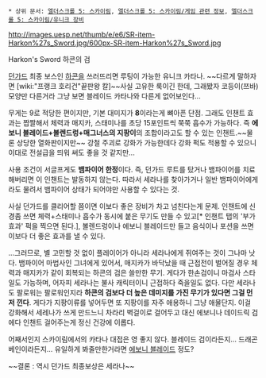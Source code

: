  * 상위 문서: [[엘더스크롤 5: 스카이림]], [[엘더스크롤 5: 스카이림/게임 관련 정보]], [[엘더스크롤 5: 스카이림/유니크 장비]]

http://images.uesp.net/thumb/e/e6/SR-item-Harkon%27s_Sword.jpg/600px-SR-item-Harkon%27s_Sword.jpg

Harkon's Sword 하콘의 검

[[던가드]] 최종 보스인 [[하콘]]을 쓰러뜨리면 루팅이 가능한 유니크 카타나. ~~다르게 말하자면 [wiki:"프랭크 호리건"끝판왕 칼]~~사실 고유한 룩이긴 한데, 그래봤자 코등이(쯔바) 모양만 다른거라 그냥 보면 블레이드 카타나와 다른게 없어보인다...

무게는 9로 적당한 편이지만, 기본 대미지가 '''8'''이라는게 뼈아픈 단점. 그래도 인챈트 효과는 짭짤해서 체력과 매지카, 스태미나를 초당 15포인트씩 쭉쭉 흡수가 가능하다. 즉 '''에보니 블레이드+볼렌드렁+매그너스의 지팡이'''의 조합이라고도 할 수 있는 인챈트.~~물론 상당한 열화판이지만~~ 강철 주괴로 강화가 가능한데다 강화 퍽도 적용할 수 있으니 이대로 전설급을 띄워 써도 좋을 것 같지만...

사용 조건이 서글프게도 '''뱀파이어 한정'''이다. 즉, 던가드 루트를 탔거나 뱀파이어를 치료해버리면 이 인챈트는 발동하지 않는다. 따라서 세라나를 찾아가거나 일반 뱀파이어에게라도 물려서 뱀파이어 상태가 되어야만 사용할 수 있다는 것.

사실 던가드를 클리어할 쯤이면 이보다 좋은 장비가 차고 넘친다는게 문제. 인챈트에 신경좀 쓰면 체력+스태미나 흡수가 동시에 붙은 무기도 만들 수 있고[* 인챈트 탭의 '부가효과' 퍽을 찍으면 된다.], 볼렌드렁이나 에보니 블레이드만 들고 음식이나 포션을 쓰면 이보다 더 좋은 효과를 낼 수 있다.

...그러므로, 별 고민할 것 없이 플레이어가 아니라 세라나에게 쥐여주는 것이 그나마 낫다. 뱀파이어 마법사인 그녀에게 있어서, 매지카가 바닥났을 때 근접전이 벌어질 경우 체력과 매지카가 같이 회복되는 하콘의 검은 쓸만한 무기. 게다가 한손검이니 마검사 스타일도 가능하며, 어자피 세라나는 불사 캐릭터이니 근접하다 죽을일도 없다. 다만 세라나도 팔로워는 팔로워인지라 '''하콘의 검보다 더 높은 데미지를 가진 무기가 있다면 그걸 먼저 낀다'''. 게다가 지팡이류를 넣어두면 또 지팡이를 자주 애용하니 그냥 애물단지. 이걸 강화해서 세레나가 쓰게 만드느니 차라리 벽걸이로 걸어두고 대신 에보니나 데이드릭 검에다 인챈트 걸어주는게 정신 건강에 이롭다.

어째서인지 스카이림에서의 카타나 대접은 영 좋지 않다. 블레이드 검이라든지... 드래곤베인이라든지... 유일하게 봐줄만한거라면 [[에보니 블레이드]] 정도?

~~결론 : 역시 던가드 최종보상은 세라나~~
